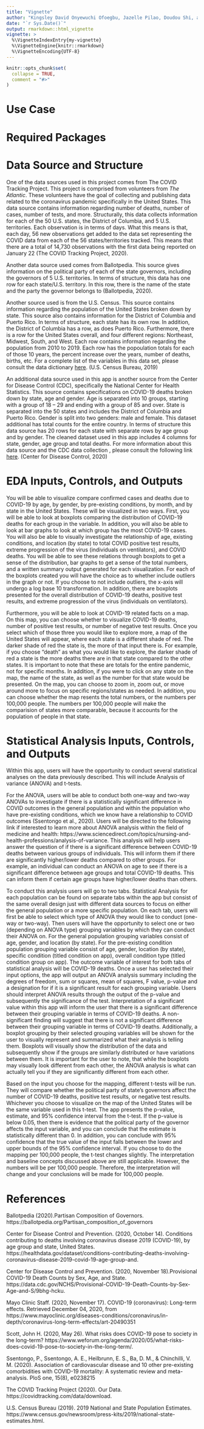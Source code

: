 ```yaml
---
title: "Vignette"
author: "Kingsley David Onyewuchi Ofoegbu, Jazelle Pilao, Doudou Shi, and Evan Steinberg"
date: "`r Sys.Date()`"
output: rmarkdown::html_vignette
vignette: >
  %\VignetteIndexEntry{my-vignette}
  %\VignetteEngine{knitr::rmarkdown}
  %\VignetteEncoding{UTF-8}
---
```



```r
knitr::opts_chunk$set(
  collapse = TRUE,
  comment = "#>"
)
```

# Use Case

# Required Packages

# Data Source and Structure

One of the data sources used in this project comes from The COVID Tracking Project. This project is comprised from volunteers from *The Atlantic*. These volunteers have the goal of collecting and publishing data related to the coronavirus pandemic specifically in the United States. This data source contains information regarding number of deaths, number of cases, number of tests, and more. Structurally, this data collects information for each of the 50 U.S. states, the District of Columbia, and 5 U.S. territories. Each observation is in terms of days. What this means is that, each day, 56 new observations get added to the data set representing the COVID data from each of the 56 states/territories tracked. This means that there are a total of 14,730 observations with the first data being reported on January 22 (The COVID Tracking Project, 2020).

Another data source used comes from Ballotpedia. This source gives information on the political party of each of the state governors, including the governors of 5 U.S. territories. In terms of structure, this data has one row for each state/U.S. territory. In this row, there is the name of the state and the party the governor belongs to (Ballotpedia, 2020).

Another source used is from the U.S. Census. This source contains information regarding the population of the United States broken down by state. This source also contains information for the District of Columbia and Puerto Rico. In terms of structure, each state has its own row. In addition, the District of Columbia has a row, as does Puerto Rico. Furthermore, there is a row for the United States overall, and four different regions: Northeast, Midwest, South, and West. Each row contains information regarding the population from 2010 to 2019. Each row has the popoulation totals for each of those 10 years, the percent increase over the years, number of deaths, births, etc. For a complete list of the variables in this data set, please consult the data dictionary [here](https://www2.census.gov/programs-surveys/popest/technical-documentation/file-layouts/2010-2019/nst-est2019-alldata.pdf). (U.S. Census Bureau, 2019)

An additional data source used in this app is another source from the Center for Disease Control (CDC), specifically the National Center for Health Statistics. This source contains specifications on COVID-19 deaths broken down by state, age and gender. Age is separated into 10 groups, starting with a group of 18 – 29 and ending with a group of 85 and over. State is separated into the 50 states and includes the District of Columbia and Puerto Rico. Gender is split into two genders: male and female. This dataset additional has total counts for the entire country.  In terms of structure this data source has 20 rows for each state with separate rows by age group and by gender. The cleaned dataset used in this app includes 4 columns for state, gender, age group and total deaths. For more information about this data source and the CDC data collection , please consult the following link [here](https://data.cdc.gov/NCHS/Provisional-COVID-19-Death-Counts-by-Sex-Age-and-S/9bhg-hcku). (Center for Disease Control, 2020)

# EDA Inputs, Controls, and Outputs

You will be able to visualize compare confirmed cases and deaths due to COVID-19 by age, by gender, by pre-existing conditions, by month, and by state in the United States. These will be visualized in two ways. First, you will be able to look at boxplots comparing the distribution of COVID-19 deaths for each group in the variable. In addition, you will also be able to look at bar graphs to look at which group has the most COVID-19 cases. You will also be able to visually investigate the relationship of age, existing conditions, and location (by state) to total COVID positive test results, extreme progression of the virus (individuals on ventilators), and COVID deaths. You will be able to see these relations through boxplots to get a sense of the distribution, bar graphs to get a sense of the total numbers, and a written summary output generated for each visualization. For each of the boxplots created you will have the choice as to whether include outliers in the graph or not. If you choose to not include outliers, the x-axis will undergo a log base 10 transformation. In addition, there are boxplots presented for the overall distribution of COVID-19 deaths, positive test results, and extreme progression of the virus (individuals on ventilators). 

Furthermore, you will be able to look at COVID-19 related facts on a map. On this map, you can choose whether to visualize COVID-19 deaths, number of positive test results, or number of negative test results. Once you select which of those three you would like to explore more, a map of the United States will appear, where each state is a different shade of red. The darker shade of red the state is, the more of that input there is. For example, if you choose "death" as what you would like to explore, the darker shade of red a state is the more deaths there are in that state compared to the other states. It is important to note that these are totals for the entire pandemic, not for specific months. In addition, if you were to click on any state on the map, the name of the state, as well as the number for that state would be presented. On the map, you can choose to zoom in, zoom out, or move around more to focus on specific regions/states as needed. In addition, you can choose whether the map resents the total numbers, or the numbers per 100,000 people. The numbers per 100,000 people will make the comparision of states more comparable, because it accounts for the population of people in that state.

# Statistical Analysis Inputs, Controls, and Outputs

Within this app, users will have the opportunity to conduct several statistical analyses on the data previously described. This will include Analysis of variance (ANOVA) and t-tests. 

For the ANOVA,  users will be able to conduct both one-way and two-way ANOVAs to investigate if there is a statistically significant difference in COVID outcomes in the general population and within the population who have pre-existing conditions, which we know have a relationship to COVID outcomes (Ssentongo et al., 2020). Users will be directed to the following link if interested to learn more about ANOVA analysis within the field of medicine and health: https://www.sciencedirect.com/topics/nursing-and-health-professions/analysis-of-variance. This analysis will help users answer the question of if there is a significant difference between COVID-19 deaths between various groups of individuals. This will inform them if there are significantly higher/lower deaths compared to other groups. For example, an individual can conduct an ANOVA on age to see if there is a significant difference between age groups and total COVID-19 deaths. This can inform them if certain age groups have higher/lower deaths than others. 

To conduct this analysis users will go to two tabs. Statistical Analysis for each population can be found on separate tabs within the app but consist of the same overall design just with different data sources to focus on either the general population or a more specific population. On each tab, users will first be able to select which type of ANOVA they would like to conduct (one-way or two-way). Then users will have the opportunity to select one or two (depending on ANOVA type) grouping variables by which they can conduct their ANOVA on. For the general population grouping variables consist of age, gender, and location (by state). For the pre-existing condition population grouping variable consist of age, gender, location (by state), specific condition (titled condition on app), overall condition type (titled condition group on app). The outcome variable of interest for both tabs of statistical analysis will be COVID-19 deaths.  Once a user has selected their input options, the app will output an ANOVA analysis summary including the degrees of freedom, sum or squares, mean of squares, F value, p-value and a designation for if it is a significant result for each grouping variable.
Users should interpret ANOVA results through the output of the p-value and subsequently the significance of the test. Interpretation of a significant value within this app will inform the user that there is a significant difference between their grouping variable in terms of COVID-19 deaths. A non-significant finding will suggest that there is not a significant difference between their grouping variable in terms of COVID-19 deaths. Additionally, a boxplot grouping by their selected grouping variables will be shown for the user to visually represent and summarized what their analysis is telling them.  Boxplots will visually show the distribution of the data and subsequently show if the groups are similarly distributed or have variations between them. It is important for the user to note, that while the boxplots may visually look different from each other, the ANOVA analysis is what can actually tell you if they are significantly different from each other.  


Based on the input you choose for the mapping, different t-tests will be run. They will compare whether the political party of state's governors affect the number of COVID-19 deaths, positive test results, or negative test results. Whichever you choose to visualize on the map of the United States will be the same variable used in this t-test. The app presents the p-value, estimate, and 95% confidence interval from the t-test. If the p-value is below 0.05, then there is evidence that the political party of the governor affects the input variable, and you can conclude that the estimate is statistically different than 0. In addition, you can conclude with 95% confidence that the true value of the input falls between the lower and upper bounds of the 95% confidence interval. If you choose to do the mapping per 100,000 people, the t-test changes slightly. The interpretation and baseline concepts discussed above are still applicable. However, the numbers will be per 100,000 people. Therefore, the interpretation will change and your conclusions will be made for 100,000 people.

# References
Ballotpedia (2020).Partisan Composition of Governors.  https://ballotpedia.org/Partisan_composition_of_governors

Center for Disease Control and Prevention. (2020, October 14). Conditions contributing to deaths involving coronavirus disease 2019 (COVID-19), by age group and state, United States. https://healthdata.gov/dataset/conditions-contributing-deaths-involving-coronavirus-disease-2019-covid-19-age-group-and. 

Center for Disease Control and Prevention. (2020, November 18).Provisional COVID-19 Death Counts by Sex, Age, and State. https://data.cdc.gov/NCHS/Provisional-COVID-19-Death-Counts-by-Sex-Age-and-S/9bhg-hcku. 

Mayo Clinic Staff. (2020, November 17). COVID-19 (coronavirus): Long-term effects. Retrieved December 04, 2020, from https://www.mayoclinic.org/diseases-conditions/coronavirus/in-depth/coronavirus-long-term-effects/art-20490351

Scott, John H. (2020, May 26). What risks does COVID-19 pose to society in the long-term? https://www.weforum.org/agenda/2020/05/what-risks-does-covid-19-pose-to-society-in-the-long-term/. 

Ssentongo, P., Ssentongo, A. E., Heilbrunn, E. S., Ba, D. M., & Chinchilli, V. M. (2020). Association of cardiovascular disease and 10 other pre-existing comorbidities with COVID-19 mortality: A systematic review and meta-analysis. PloS one, 15(8), e0238215


The COVID Tracking Project (2020). Our Data. https://covidtracking.com/data/download.

 U.S. Census Bureau (2019). 2019 National and State Population Estimates. https://www.census.gov/newsroom/press-kits/2019/national-state-estimates.html.
 
 

